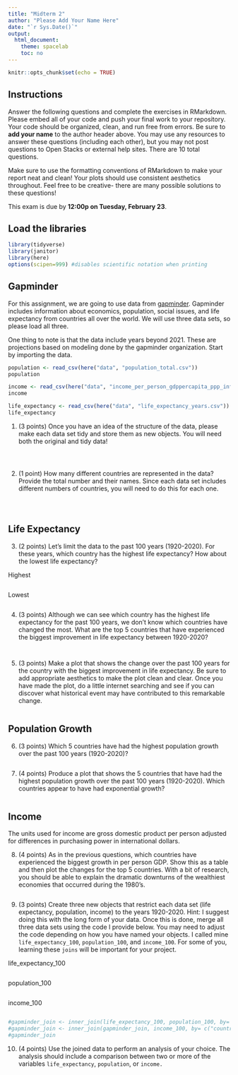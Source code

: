 ```yaml
---
title: "Midterm 2"
author: "Please Add Your Name Here"
date: "`r Sys.Date()`"
output:
  html_document:
    theme: spacelab
    toc: no
---
```


```r
knitr::opts_chunk$set(echo = TRUE)
```

## Instructions
Answer the following questions and complete the exercises in RMarkdown. Please embed all of your code and push your final work to your repository. Your code should be organized, clean, and run free from errors. Be sure to **add your name** to the author header above. You may use any resources to answer these questions (including each other), but you may not post questions to Open Stacks or external help sites. There are 10 total questions.  

Make sure to use the formatting conventions of RMarkdown to make your report neat and clean! Your plots should use consistent aesthetics throughout. Feel free to be creative- there are many possible solutions to these questions!  

This exam is due by **12:00p on Tuesday, February 23**.  

## Load the libraries
```r
library(tidyverse)
library(janitor)
library(here)
options(scipen=999) #disables scientific notation when printing
```

## Gapminder
For this assignment, we are going to use data from  [gapminder](https://www.gapminder.org/). Gapminder includes information about economics, population, social issues, and life expectancy from countries all over the world. We will use three data sets, so please load all three.  

One thing to note is that the data include years beyond 2021. These are projections based on modeling done by the gapminder organization. Start by importing the data.
```r
population <- read_csv(here("data", "population_total.csv"))
population
```

```r
income <- read_csv(here("data", "income_per_person_gdppercapita_ppp_inflation_adjusted.csv"))
income
```

```r
life_expectancy <- read_csv(here("data", "life_expectancy_years.csv"))
life_expectancy
```

1. (3 points) Once you have an idea of the structure of the data, please make each data set tidy and store them as new objects. You will need both the original and tidy data!
```r

```

```r

```

```r

```

2. (1 point) How many different countries are represented in the data? Provide the total number and their names. Since each data set includes different numbers of countries, you will need to do this for each one.
```r

```

```r

```

```r

```

## Life Expectancy  

3. (2 points) Let's limit the data to the past 100 years (1920-2020). For these years, which country has the highest life expectancy? How about the lowest life expectancy?  

Highest
```r

```

Lowest
```r

```

4. (3 points) Although we can see which country has the highest life expectancy for the past 100 years, we don't know which countries have changed the most. What are the top 5 countries that have experienced the biggest improvement in life expectancy between 1920-2020?
```r

```

```r

```

5. (3 points) Make a plot that shows the change over the past 100 years for the country with the biggest improvement in life expectancy. Be sure to add appropriate aesthetics to make the plot clean and clear. Once you have made the plot, do a little internet searching and see if you can discover what historical event may have contributed to this remarkable change.  

```r

```

## Population Growth
6. (3 points) Which 5 countries have had the highest population growth over the past 100 years (1920-2020)?
```r

```

7. (4 points) Produce a plot that shows the 5 countries that have had the highest population growth over the past 100 years (1920-2020). Which countries appear to have had exponential growth?  
```r

```

## Income
The units used for income are gross domestic product per person adjusted for differences in purchasing power in international dollars.

8. (4 points) As in the previous questions, which countries have experienced the biggest growth in per person GDP. Show this as a table and then plot the changes for the top 5 countries. With a bit of research, you should be able to explain the dramatic downturns of the wealthiest economies that occurred during the 1980's.
```r

```

9. (3 points) Create three new objects that restrict each data set (life expectancy, population, income) to the years 1920-2020. Hint: I suggest doing this with the long form of your data. Once this is done, merge all three data sets using the code I provide below. You may need to adjust the code depending on how you have named your objects. I called mine `life_expectancy_100`, `population_100`, and `income_100`. For some of you, learning these `joins` will be important for your project.  

life_expectancy_100
```r

```

population_100
```r

```

income_100
```r

```

```r
#gapminder_join <- inner_join(life_expectancy_100, population_100, by= c("country", "year"))
#gapminder_join <- inner_join(gapminder_join, income_100, by= c("country", "year"))
#gapminder_join
```

10. (4 points) Use the joined data to perform an analysis of your choice. The analysis should include a comparison between two or more of the variables `life_expectancy`, `population`, or `income.`
```r

```